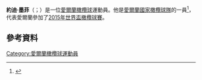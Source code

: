 {{expand|time=2015-11-22T03:08:12+00:00}}
'''約迪·墨菲'''（{{lang-en|Jordi Murphy}}；{{bd|1991年|4月22日}}）是一位[[愛爾蘭|愛爾蘭]][[橄欖球|橄欖球]]運動員。他是[[愛爾蘭國家橄欖球隊|愛爾蘭國家橄欖球隊]]的一員<ref name="Murphy_Uruguay">{{cite news |title=Second place finish for Emerging Ireland |url=http://www.irishrugby.ie/rugby/29387.php |work=irishrugby.ie |publisher=IRFU |date=16 June 2013 |accessdate=18 November 2013 |deadurl=yes |archiveurl=https://web.archive.org/web/20140115175458/http://www.irishrugby.ie/rugby/29387.php |archivedate=2014年1月15日 }}</ref>，代表愛爾蘭參加了[[2015年世界盃橄欖球賽|2015年世界盃橄欖球賽]]。
==參考資料==
{{Reflist}}
[[Category:愛爾蘭橄欖球運動員|Category:愛爾蘭橄欖球運動員]]